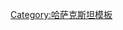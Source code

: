 {{Navbox
|name = 北哈萨克斯坦州
|title = [[Image:Flag of Kazakhstan.svg|35px|Flag of Kazakhstan]] [[北哈萨克斯坦州]]
|state    = {{{state|autocollapse}}}
|listclass = hlist
|image=[[File:Sew-Kz obl.svg|160px]]
|above = 首府: '''[[彼得罗巴甫尔]]'''
|titlestyle = background:#7cdefa
|group1= 区
|list1 =
* [[艾厄尔套区]] 
* [[Akkayin District|Akkayin]] 
* [[阿克扎尔区]] 
* [[Esil District, North Kazakhstan Region|Esil]] 
* [[Gabit Musirepov District|Gabit Musirepov]] 
* [[克孜勒扎尔区]] 
* [[Magzhan Zhumabaev District|Magzhan Zhumabaev]] 
* [[马姆柳特区]] 
* [[Shal akyn District|Shal akyn]] 
* [[泰恩沙区]] 
* [[季米里亚泽夫区]] 
* [[瓦里哈诺夫区]] 
* [[江布尔区 (北哈萨克斯坦州)|江布尔区]]
|group2= 主要城镇
|list2 =
* [[布拉耶沃]] 
* [[马姆柳特卡]] 
* [[彼得罗巴甫尔]] 
* [[谢尔盖耶夫卡]] 
* [[泰恩沙]]
}}<noinclude>
{{collapsible option}}
[[Category:哈萨克斯坦模板]] 
</noinclude>